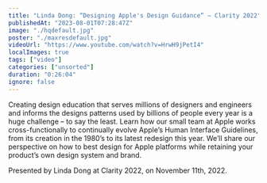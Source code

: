 ```yaml
---
title: "Linda Dong: “Designing Apple's Design Guidance” — Clarity 2022"
publishedAt: "2023-08-01T07:28:47Z"
image: "./hqdefault.jpg"
poster: "./maxresdefault.jpg"
videoUrl: "https://www.youtube.com/watch?v=HrwH9jPetI4"
localImages: true
tags: ["video"]
categories: ["unsorted"]
duration: "0:26:04"
ignore: false
---
```

Creating design education that serves millions of designers and engineers and informs the designs patterns used by billions of people every year is a huge challenge – to say the least. Learn how our small team at Apple works cross-functionally to continually evolve Apple’s Human Interface Guidelines, from its creation in the 1980’s to its latest redesign this year. We’ll share our perspective on how to best design for Apple platforms while retaining your product’s own design system and brand.

Presented by Linda Dong at Clarity 2022, on November 11th, 2022.
